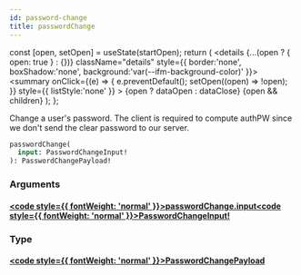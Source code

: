 ```yaml
---
id: password-change
title: passwordChange
---
```









  const [open, setOpen] = useState(startOpen);
  return (
    <details {...(open ? { open: true } : {})} className="details" style={{ border:'none', boxShadow:'none', background:'var(--ifm-background-color)' }}>
      <summary
        onClick={(e) => {
          e.preventDefault();
          setOpen((open) => !open);
        }}
        style={{ listStyle:'none' }}
      >
      {open ? dataOpen : dataClose}
      </summary>
      {open && children}
    </details>
  );
};








Change a user's password. The client is required to compute authPW since we don't send the clear password to our server.


```graphql
passwordChange(
  input: PasswordChangeInput!
): PasswordChangePayload!
```




### Arguments

#### [<code style={{ fontWeight: 'normal' }}>passwordChange.<b>input</b></code>](#)<Bullet />[<code style={{ fontWeight: 'normal' }}><b>PasswordChangeInput!</b></code>](/gql-api/types/inputs/password-change-input.mdx) <Badge class="badge badge--secondary badge--non_null" text="non-null"/> <Badge class="badge badge--secondary " text="input"/> 



### Type

#### [<code style={{ fontWeight: 'normal' }}><b>PasswordChangePayload</b></code>](/gql-api/types/objects/password-change-payload.mdx) <Badge class="badge badge--secondary " text="object"/>